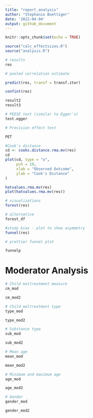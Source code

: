```yaml
---
title: "report_analysis"
author: "Stephanie Boettiger"
date: '2022-04-04'
output: github_document
---
```


```r
knitr::opts_chunk$set(echo = TRUE)
```

```r
source("calc_effectsizes.R")
source("analysis.R")
```

```r
# results
res
```

```r
# pooled correlation estimate

predict(res, transf = transf.ztor)
```

```r
confint(res)
```

```r
result2 
result3
```

```r
# PEESE test (similar to Egger's)
test.egger
```

```r
# Precision effect test

PET
```

```r
#Cook's distance 
cd <- cooks.distance.rma.mv(res)
cd
plot(cd, type = "o",
     pch = 19,
     xlab = "Observed Outcome",
     ylab = "Cook's Distance"
) 
```

```r
hatvalues.rma.mv(res)
plot(hatvalues.rma.mv(res))
```

```r
# visualizations
forest(res)
```
```r
# alternative
forest_df
```

```r
#study bias - plot to show asymmetry
funnel(res)
```
```r
# prettier funnel plot

funnelp
```

# Moderator Analysis

```r
# Child maltreatment measure 
cm_mod
```
```r
cm_mod2
```
```r
# Child maltreatment type 
type_mod
```
```r
type_mod2
```
```r
# Substance type
sub_mod
```
```r
sub_mod2
```
```r
# Mean age
mean_mod
```
```r
mean_mod2
```
```r
# Minimum and maximum age 
age_mod
```

```r
age_mod2
```
```r
# Gender
gender_mod
```
```r
gender_mod2
```